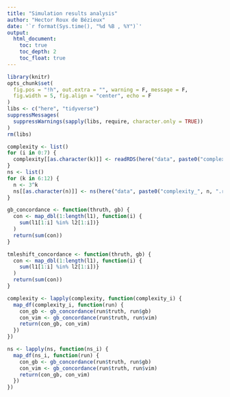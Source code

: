 ```yaml
---
title: "Simulation results analysis"
author: "Hector Roux de Bézieux"
date: '`r format(Sys.time(), "%d %B , %Y")`'
output:
  html_document:
    toc: true
    toc_depth: 2
    toc_float: true
---
```


```r
library(knitr)
opts_chunk$set(
  fig.pos = "!h", out.extra = "", warning = F, message = F,
  fig.width = 5, fig.align = "center", echo = F
)
libs <- c("here", "tidyverse")
suppressMessages(
  suppressWarnings(sapply(libs, require, character.only = TRUE))
)
rm(libs)
```

```r
complexity <- list()
for (i in 0:7) {
  complexity[[as.character(k)]] <- readRDS(here("data", paste0("complexity_", i, ".rds")))
}
ns <- list()
for (k in 6:12) {
  n <- 3^k
  ns[[as.character(n)]] <- ns(here("data", paste0("complexity_", n, ".rds")))
}
```


```r
gb_concordance <- function(thruth, gb) {
  con <- map_dbl(1:length(l1), function(i) {
    sum(l1[1:i] %in% l2[1:i])}
  )
  return(sum(con))
}

tmleshift_concordance <- function(thruth, gb) {
  con <- map_dbl(1:length(l1), function(i) {
    sum(l1[1:i] %in% l2[1:i])}
  )
  return(sum(con))
}

complexity <- lapply(complexity, function(complexity_i) {
  map_df(complexity_i, function(run) {
    con_gb <- gb_concordance(run$truth, run$gb)
    con_vim <- gb_concordance(run$truth, run$vim)
    return(con_gb, con_vim)
  })
})

ns <- lapply(ns, function(ns_i) {
  map_df(ns_i, function(run) {
    con_gb <- gb_concordance(run$truth, run$gb)
    con_vim <- gb_concordance(run$truth, run$vim)
    return(con_gb, con_vim)
  })
})
```

